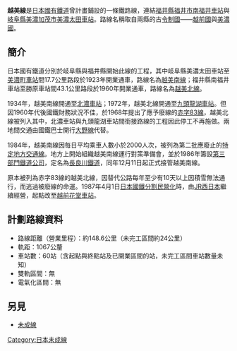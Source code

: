 {{Unreferenced|time=2020-07-03T22:44:10+00:00}}
'''越美線'''是[[日本國有鐵道|日本國有鐵道]]曾計畫鋪設的一條鐵路線，連結[[福井縣|福井縣]][[福井市|福井市]][[南福井車站|南福井車站]]與[[岐阜縣|岐阜縣]][[美濃加茂市|美濃加茂市]][[美濃太田車站|美濃太田車站]]。路線名稱取自兩縣的古[[令制國|令制國]]——[[越前國|越前國]]與[[美濃國|美濃國]]。

==簡介==
日本國有鐵道分別於岐阜縣與福井縣開始此線的工程，其中岐阜縣美濃太田車站至[[美濃町車站|美濃町車站]]間17.7公里路段於1923年開業通車，路線名為[[越美南線|越美南線]]；福井縣南福井車站至勝原車站間43.1公里路段於1960年開業通車，路線名為[[越美北線|越美北線]]。

1934年，越美南線開通至[[北濃車站|北濃車站]]；1972年，越美北線開通至[[九頭龍湖車站|九頭龍湖車站]]。但因1960年代後國鐵財務狀況不佳，於1968年提出了應予廢線的[[赤字83線|赤字83線]]，越美北線被列入其中，北濃車站與九頭龍湖車站間銜接路線的工程因此停工不再施做。兩地間交通由國鐵巴士開行[[大野線|大野線]]代替。

1984年，越美南線因每日平均乘車人數小於2000人次，被列為第二批應廢止的[[特定地方交通線|特定地方交通線]]。地方上開始組織越美南線運行對策準備會，並於1986年籌設[[日本第三部門鐵道|第三部門鐵道公司]]，定名為[[長良川鐵道|長良川鐵道]]，同年12月11日起正式接管越美南線。

原本被列為赤字83線的越美北線，因替代公路每年至少有10天以上因積雪無法通行，而逃過被廢線的命運。1987年4月1日[[日本國鐵分割民營化|日本國鐵分割民營化]]時，由[[JR西日本|JR西日本]]繼續經營，起點改至[[越前花堂車站|越前花堂車站]]。

==計劃路線資料==
*路線距離（營業里程）：約148.6公里（未完工區間約24公里）
*軌距：1067公釐
*車站數：60站（含起點與終點站及已開業區間的站，未完工區間車站數量未知）
*雙軌區間：無
*電氣化區間：無

==另見==
*[[未成線|未成線]]

[[Category:日本未成線|Category:日本未成線]]